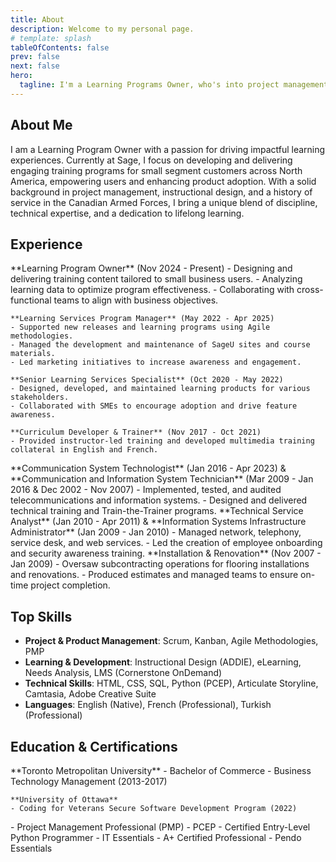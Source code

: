 ```yaml
---
title: About
description: Welcome to my personal page.
# template: splash
tableOfContents: false
prev: false
next: false
hero:
  tagline: I'm a Learning Programs Owner, who's into project management, learning experience design, and learning technology architecture.
---
```



## About Me

I am a Learning Program Owner with a passion for driving impactful learning experiences. Currently at Sage, I focus on developing and delivering engaging training programs for small segment customers across North America, empowering users and enhancing product adoption. With a solid background in project management, instructional design, and a history of service in the Canadian Armed Forces, I bring a unique blend of discipline, technical expertise, and a dedication to lifelong learning.

## Experience

<Card title="Learning ProgSage Software" icon="briefcase">
	**Learning Program Owner** (Nov 2024 - Present)
	- Designing and delivering training content tailored to small business users.
	- Analyzing learning data to optimize program effectiveness.
	- Collaborating with cross-functional teams to align with business objectives.

	**Learning Services Program Manager** (May 2022 - Apr 2025)
	- Supported new releases and learning programs using Agile methodologies.
	- Managed the development and maintenance of SageU sites and course materials.
	- Led marketing initiatives to increase awareness and engagement.

	**Senior Learning Services Specialist** (Oct 2020 - May 2022)
	- Designed, developed, and maintained learning products for various stakeholders.
	- Collaborated with SMEs to encourage adoption and drive feature awareness.

	**Curriculum Developer & Trainer** (Nov 2017 - Oct 2021)
	- Provided instructor-led training and developed multimedia training collateral in English and French.
</Card>
<Card title="Canadian Armed Forces" icon="briefcase">
	**Communication System Technologist** (Jan 2016 - Apr 2023) & **Communication and Information System Technician** (Mar 2009 - Jan 2016 & Dec 2002 - Nov 2007)
	- Implemented, tested, and audited telecommunications and information systems.
	- Designed and delivered technical training and Train-the-Trainer programs.
</Card>
<Card title="Alberta Innovates" icon="briefcase">
	**Technical Service Analyst** (Jan 2010 - Apr 2011) & **Information Systems Infrastructure Administrator** (Jan 2009 - Jan 2010)
	- Managed network, telephony, service desk, and web services.
	- Led the creation of employee onboarding and security awareness training.
</Card>
<Card title="Arikan Construction" icon="briefcase">
	**Installation & Renovation** (Nov 2007 - Jan 2009)
	- Oversaw subcontracting operations for flooring installations and renovations.
	- Produced estimates and managed teams to ensure on-time project completion.
</Card>

## Top Skills

- **Project & Product Management**: Scrum, Kanban, Agile Methodologies, PMP
- **Learning & Development**: Instructional Design (ADDIE), eLearning, Needs Analysis, LMS (Cornerstone OnDemand)
- **Technical Skills**: HTML, CSS, SQL, Python (PCEP), Articulate Storyline, Camtasia, Adobe Creative Suite
- **Languages**: English (Native), French (Professional), Turkish (Professional)

## Education & Certifications

<Card title="Education" icon="school">
	**Toronto Metropolitan University**
	- Bachelor of Commerce - Business Technology Management (2013-2017)

	**University of Ottawa**
	- Coding for Veterans Secure Software Development Program (2022)
</Card>
<Card title="Certifications" icon="star">
	- Project Management Professional (PMP)
	- PCEP - Certified Entry-Level Python Programmer
	- IT Essentials
	- A+ Certified Professional
	- Pendo Essentials
</Card>
